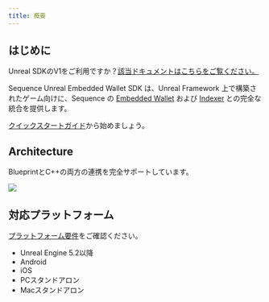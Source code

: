 ```yaml
---
title: 概要
---
```


## はじめに
Unreal SDKのV1をご利用ですか？[該当ドキュメントはこちらをご覧ください。](/sdk/unreal/v1/introduction)

Sequence Unreal Embedded Wallet SDK は、Unreal Framework 上で構築されたゲーム向けに、Sequence の [Embedded Wallet](/solutions/wallets/developers/embedded-wallet/overview) および [Indexer](/api-references/indexer/overview) との完全な統合を提供します。

[クイックスタートガイド](/sdk/unreal/getting_started)から始めましょう。

## Architecture
BlueprintとC++の両方の連携を完全サポートしています。

<Frame>
  <img src="/images/unreal/architecture.png" />
</Frame>

## 対応プラットフォーム
[プラットフォーム要件](/sdk/unreal/advanced/platforms)をご確認ください。
- Unreal Engine 5.2以降
- Android
- iOS
- PCスタンドアロン
- Macスタンドアロン
